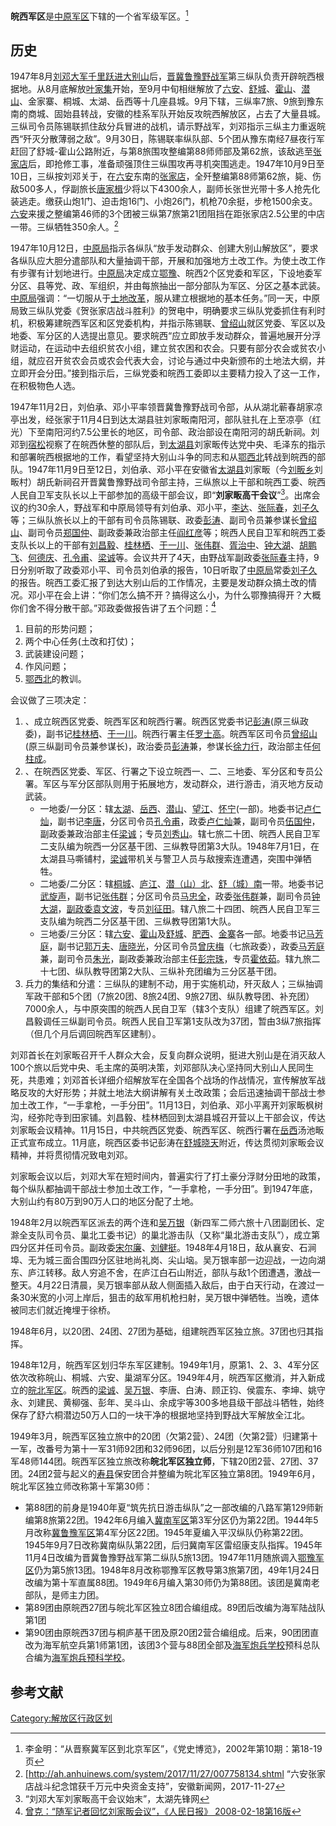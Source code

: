 '''皖西军区'''是[[中原军区|中原军区]]下辖的一个省军级军区。<ref>李金明：“从晋察冀军区到北京军区”，《党史博览》，2002年第10期：第18-19页</ref>
==历史==
1947年8月[[刘邓大军|刘邓大军]][[千里跃进大别山|千里跃进大别山]]后，[[晋冀鲁豫野战军|晋冀鲁豫野战军]]第三纵队负责开辟皖西根据地。从8月底解放[[叶集镇|叶家集]]开始，至9月中旬相继解放了[[六安|六安]]、[[舒城|舒城]]、[[霍山|霍山]]、[[潜山|潜山]]、金家寨、桐城、太湖、岳西等十几座县城。9月下辖，三纵率7旅、9旅到豫东南的商城、固始县转战，安徽的桂系军队开始反攻皖西解放区，占去了大量县城。三纵司令员陈锡联抓住敌分兵冒进的战机，请示野战军，刘邓指示三纵主力重返皖西“歼灭分散薄弱之敌”。9月30日，陈锡联率纵队部、5个团从豫东南经7昼夜行军赶回了舒城-霍山公路附近，与第8旅围攻整编第88师师部及第62旅，该敌逃至[[张店镇_(六安市)|张家店]]后，即抢修工事，准备顽强顶住三纵围攻再寻机突围逃走。1947年10月9日至10日，三纵按刘邓关于，在[[六安|六安]]东南的[[张店镇_(六安市)|张家店]]，全歼整编第88师第62旅，毙、伤敌500多人，俘副旅长[[唐家楫|唐家楫]]少将以下4300余人，副师长张世光带十多人抢先化装逃走。缴获山炮1门、迫击炮16门、小炮26门，机枪70余挺，步枪1500余支。[[六安|六安]]来援之整编第46师的3个团被三纵第7旅第21团阻挡在距张家店2.5公里的中店一带。三纵牺牲350余人。<ref>[http://ah.anhuinews.com/system/2017/11/27/007758134.shtml  “六安张家店战斗纪念馆获千万元中央资金支持”，安徽新闻网，2017-11-27 </ref>

1947年10月12日，[[中原局|中原局]]指示各纵队“放手发动群众、创建大别山解放区”，要求各纵队应大胆分遣部队和大量抽调干部，开展和加强地方土改工作。为使土改工作有步骤有计划地进行。[[中原局|中原局]]决定成立[[鄂豫军区|鄂豫]]、皖西2个区党委和军区，下设地委军分区、县等党、政、军组织，并由每旅抽出一部分部队为军区、分区之基本武装。[[中原局|中原局]]强调：“一切服从于[[土地改革|土地改革]]，服从建立根据地的基本任务。”同一天，中原局致三纵队党委《贺张家店战斗胜利》的贺电中，明确要求三纵队党委抓住有利时机，积极筹建皖西军区和区党委机构，并指示陈锡联、[[曾绍山|曾绍山]]就区党委、军区以及地委、军分区的人选提出意见。要求皖西“应立即放手发动群众，普遍地展开分浮财运动，在运动中去组织贫农小组，建立贫农困和农会。只要有部分农会或贫农小组，就应召开贫农会员或农会代表大会，讨论与通过中央新颁布的土地法大纲，并立即开会分田。”接到指示后，三纵党委和皖西工委即以主要精力投入了这一工作，在积极物色人选。

1947年11月2日，刘伯承、邓小平率领晋冀鲁豫野战司令部，从从湖北蕲春胡家凉亭出发，经张家于11月4日到达太湖县驻刘家畈南阳河，部队驻扎在上至凉亭（红光）下至南阳河约7.5公里长的地区，司令部、政治部设在南阳河的胡氏新祠。刘邓到[[宿松|宿松]]视察了在皖西休整的部队后，到[[太湖县|太湖县]]刘家畈传达党中央、毛泽东的指示和部署皖西根据地的工作，看望坚持大别山斗争的同志和从[[鄂西北军区|鄂西北]]转战到皖西的部队。1947年11月9日至12日，刘伯承、邓小平在安徽省[[太湖县|太湖县]]刘家畈（今[[刘畈乡|刘畈乡]]刘畈村）胡氏新祠召开晋冀鲁豫野战司令部主持，三纵旅以上干部和皖西工委、皖西人民自卫军支队长以上干部参加的高级干部会议，即“'''刘家畈高干会议'''”<ref>“刘邓大军刘家畈高干会议始末”，太湖先锋网 </ref>。出席会议的约30余人，野战军和中原局领导有刘伯承、邓小平，[[李达_(上将)|李达]]、[[张际春|张际春]]，[[刘子久|刘子久]]等；三纵队旅长以上的干部有司令员陈锡联、政委[[彭涛|彭涛]]、副司令员兼参谋长[[曾绍山|曾绍山]]、副司令员[[郑国仲|郑国仲]]、副政委兼政治部主任[[阎红彦|阎红彦]]等；皖西人民自卫军和皖西工委支队长以上的干部有[[刘昌毅|刘昌毅]]、[[桂林栖|桂林栖]]、[[于一川|于一川]]、[[张伟群|张伟群]]、[[胥治中|胥治中]]、[[钟大湖|钟大湖]]、[[胡鹏飞|胡鹏飞]]、[[何德庆|何德庆]]、[[孔令甫|孔令甫]]、[[梁诚|梁诚]]等。会议共开了4天，由野战军副政委[[张际春|张际春]]主持，9日分别听取了政委邓小平、司令员刘伯承的报告，10日听取了[[中原局|中原局]]常委[[刘子久|刘子久]]的报告。皖西工委汇报了到达大别山后的工作情况，主要是发动群众搞土改的情况。邓小平在会上讲：“你们怎么搞不开？搞得这么小，为什么鄂豫搞得开？大概你们舍不得分散干部。”邓政委做报告讲了五个问题：<ref>[http://ah.anhuinews.com/system/2009/08/30/002327548.shtml?zynhoaaakldnrpld 曾克：“随军记者回忆刘家畈会议”，《人民日报》 2008-02-18第16版]</ref>
#目前的形势问题；
#两个中心任务(土改和打仗)；
#武装建设问题；
#作风问题；
#[[鄂西北军区|鄂西北]]的教训。
<!--刘伯承司令员侧重讲加强党的领导，加强团结，以及当前的中心任务(土改和打仗)和建立皖西党委、皖西军区的意义。刘子久的报告主要是分析大军挺进大别山取得的战果和开创皖西革命根据地的意义。会议分析当前形势和任务，指出形势发展得很快，根据形势的发展，刘邓主力部队不必再留在大别山了，转移到淮河以北去作战，而且从战略上看也要把部队集中，配合陈毅、粟裕大军在中原进行更大规模的作战，继续把战争引向国民党区域，实施战略再展开，一部分部队在留下来坚持斗争；会议强调皖西根据地东接津浦，西北与鄂豫根据地相连，南控长江，威慑南京、武汉、上海，战略地位十分重要，主力部队转移后，皖西的形势势必在长时期内较为严峻，留在皖西根据地的同志务必要有清醒的认识，戒骄戒躁，要准备长期、残酷的斗争，皖西是老根据地，有光荣传统，要依靠和发动群众，进行土地改革，发展地方武装，要坚持根据地，发展根据地，采取灵活分遣集结，以小部牵制大敌，打小歼灭战的方针，配合大军作战，迎接解放的到来。会上皖西人民自卫军司令员[[刘昌毅|刘昌毅]]介绍了中原突围到皖西的情况和皖西工委、皖西人民自卫军支队坚持斗争的情况；会上还传达了《中国人民解放军宣言》、《中国土地法大纲》、中原局关于《放手发动群众，创建大别山革命根据地》的指示。-->会议做了三项决定：
#、成立皖西区党委、皖西军区和皖西行署。皖西区党委书记[[彭涛|彭涛]](原三纵政委)，副书记[[桂林栖|桂林栖]]、[[于一川|于一川]]。皖西行署主任[[罗士高|罗士高]]。皖西军区司令员[[曾绍山|曾绍山]](原三纵副司令员兼参谋长)，政治委员[[彭涛|彭涛]]兼，参谋长[[徐力行|徐力行]]，政治部主任[[何柱成|何柱成]]。
#、在皖西区党委、军区、行署之下设立皖西一、二、三地委、军分区和专员公署。军区与军分区部队则用于拓展地方，发动群众，进行游击，消灭地方反动武装。
#* 一地委/一分区：辖[[太湖|太湖]]、[[岳西|岳西]]、[[潜山|潜山]]、[[望江|望江]]、[[怀宁|怀宁]](一部)。地委书记[[卢仁灿|卢仁灿]]，副书记[[李唐|李唐]]，分区司令员[[孔令甫|孔令甫]]，政委[[卢仁灿|卢仁灿]]兼，副司令员[[伍国仲|伍国仲]]，副政委兼政治部主任[[梁诚|梁诚]]；专员[[刘秀山|刘秀山]]。辖七旅二十团、皖西人民自卫军二支队编为皖西一分区基干团、三纵教导团第3大队。1948年7月1日，在太湖县马嘶铺村，[[梁诚|梁诚]]带机关与警卫人员与敌搜索连遭遇，突围中弹牺牲。
#* 二地委/二分区：辖[[桐城|桐城]]、[[庐江|庐江]]、[[潜山市|潜（山）北]]、[[舒城|舒（城）南]]一带。地委书记[[武旋声|武旋声]]，副书记[[张伟群|张伟群]]；分区司令员[[马忠全|马忠全]]，政委[[张伟群|张伟群]]兼，副司令员[[钟大湖|钟大湖]]，[[副政委袁文波|副政委袁文波]]，专员[[刘征田|刘征田]]。辖八旅二十四团、皖西人民自卫军三支队编为皖西二分区基干团、三纵教导团第1大队。
#* 三地委/三分区：辖[[六安|六安]]、[[霍山县|霍山]]及[[舒城|舒城]]、[[肥西|肥西]]、[[金寨|金寨]]各一部。地委书记[[马芳庭|马芳庭]]，副书记[[郭万夫|郭万夫]]、[[唐晓光|唐晓光]]，分区司令员[[曾庆梅|曾庆梅]]（七旅政委），政委[[马芳庭|马芳庭]]兼，副司令员[[朱光|朱光]]，副政委兼政治部主任[[彭宗珠|彭宗珠]]，专员[[霍依茹|霍依茹]]。辖九旅二十七团、纵队教导团第2大队、三纵补充团编为三分区基干团。
#兵力的集结和分遣：三纵队的建制不动，用于实施机动，歼灭敌人；三纵抽调军政干部和5个团（7旅20团、8旅24团、9旅27团、纵队教导团、补充团）7000余人，与中原突围的皖西人民自卫军（辖3个支队）组建了皖西军区。刘昌毅调任三纵副司令员。皖西人民自卫军第1支队改为37团，暂由3纵7旅指挥（但几个月后调回皖西军区建制）。

刘邓首长在刘家畈召开千人群众大会，反复向群众说明，挺进大别山是在消灭敌人100个旅以后党中央、毛主席的英明决策，刘邓部队决心坚持同大别山人民同生死，共患难；刘邓首长详细介绍解放军在全国各个战场的作战情况，宣传解放军战略反攻的大好形势；并就土地法大纲讲解有关土改政策；会后迅速抽调干部战士参加土改工作，“一手拿枪，一手分田”。11月13日，刘伯承、邓小平离开刘家畈枫树沟，经弥陀寺到田家铺。刘昌毅、桂林栖回到太湖县城召开营以上干部会议，传达刘家畈会议精神。11月15日，中共皖西区党委、皖西军区、皖西行署在[[岳西|岳西]]汤池畈正式宣布成立。11月底，皖西区委书记彭涛在[[舒城|舒城]][[晓天镇_(舒城县)|晓天]]附近，传达贯彻刘家畈会议精神，并将贯彻情况致电刘邓。

刘家畈会议以后，刘邓大军在短时间内，普遍实行了打土豪分浮财分田地的政策，每个纵队都抽调干部战士参加土改工作，“一手拿枪，一手分田”。到1947年底，大别山约有80万到90万人口的地区分配了土地。

1948年2月以皖西军区派去的两个连和[[吴万银|吴万银]]（新四军二师六旅十八团副团长、定滁全支队司令员、巢北工委书记）的巢北游击队（又称“巢北游击支队”），成立第四分区并任司令员。副政委[[宋尔廉|宋尔廉]]、[[刘健挺|刘健挺]]。1948年4月18日，敌从襄安、石涧埠、无为城三面合围四分区驻地尚礼岗、尖山垴。吴万银率部一边迎战，一边向湖东、庐江转移。敌人穷追不舍，在庐江白石山附近，部队与敌1个团遭遇，激战一整天。4月22日清晨，吴万银率部从敌人侧面插入敌后，由于白天行动，在渡过一条30米宽的小河上岸后，狙击的敌军用机枪扫射，吴万银中弹牺牲。当晚，遗体被同志们就近掩埋于徐桥。

1948年6月，以20团、24团、27团为基础，组建皖西军区独立旅。37团也归其指挥。 

1948年12月，皖西军区划归华东军区建制。1949年1月，原第1、2、3、4军分区依次改称皖山、桐城、六安、巢湖军分区。1949年4月，皖西军区撤消，并入新成立的[[皖北军区|皖北军区]]。皖西的[[梁诚|梁诚]]、[[吴万银|吴万银]]、李唐、白涛、顾正钧、侯震东、李坤、姚守永、刘建民、黄柳强、彭年、吴斗山、余成宇等300多地县级干部战斗牺牲，始终保存了舒六桐潜边50万人口的一块干净的根据地坚持到野战大军解放全江北。

1949年3月，皖西军区独立旅中的20团（欠第2营）、24团（欠第2营）归建第十一军，改番号为第十一军31师92团和32师96团，以后分别是12军36师107团和16军48师144团。皖西军区独立旅改称'''皖北军区独立师'''，下辖20团2营、27团、37团。24团2营与起义的[[寿县|寿县]]保安团合并整编为皖北军区独立第8团。1949年6月，皖北军区独立师改称第十军第30师：
*第88团的前身是1940年夏“筑先抗日游击纵队”之一部改编的八路军第129师新编第8旅第22团。1942年6月编入[[冀南军区|冀南军区]]第3军分区仍为第22团。1944年5月改称[[冀鲁豫军区|冀鲁豫军区]]第4军分区22团。1945年夏编入平汉纵队仍称第22团。1945年9月7日改称冀南纵队第22团，后归冀南军区雷绍康支队指挥。1945年11月4日改编为晋冀鲁豫野战军第二纵队5旅13团。1947年11月随旅调入[[鄂豫军区|鄂豫军区]]仍为第5旅13团。1948年8月改称鄂豫军区教导第3旅第7团，49年1月24日改编为第十军直属88团。1949年6月编入第30师仍为第88团。该团是冀南老部队，是师主力团。
*第89团由原皖西27团与皖北军区独立8团合编组成。89团后改编为海军陆战队第1团
*第90团由原皖西37团与桐庐基干团及原20团2营合编组成。后来，90团团直改为海军航空兵第1师第1团，该团3个营与88团全部及[[海军炮兵学校|海军炮兵学校]]预科总队合编为[[海军炮兵预科学校|海军炮兵预科学校]]。

==参考文献==
{{Reflist}}

[[Category:解放区行政区划|Category:解放区行政区划]]